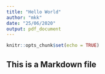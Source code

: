 ```yaml
---
title: "Hello World"
author: "mkk"
date: "25/06/2020"
output: pdf_document
---
```


```r
knitr::opts_chunk$set(echo = TRUE)
```

## This is a Markdown file


